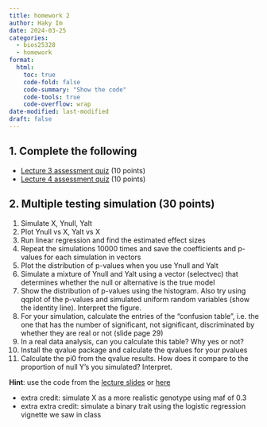```yaml
---
title: homework 2
author: Haky Im
date: 2024-03-25
categories:
  - bios25328
  - homework
format:
  html:
    toc: true
    code-fold: false
    code-summary: "Show the code"
    code-tools: true
    code-overflow: wrap
date-modified: last-modified
draft: false
---
```


## 1. Complete the following 
- [Lecture 3 assessment quiz](https://forms.gle/KsyP7b5RYFsaAXFW6) (10 points)
- [Lecture 4 assessment quiz](https://forms.gle/gpvmRE1tJCCTfYZXA) (10 points)

## 2.  Multiple testing simulation (30 points)

1. Simulate X, Ynull, Yalt
2. Plot Ynull vs X, Yalt vs X
3. Run linear regression and find the estimated effect sizes
4. Repeat the simulations 10000 times and save the coefficients and p-values for each simulation in vectors
5. Plot the distribution of p-values when you use Ynull and Yalt
6. Simulate a mixture of Ynull and Yalt using a vector (selectvec) that determines whether the null or alternative is the true model
7. Show the distribution of p-values using the histogram. Also try using qqplot of the p-values and simulated uniform random variables (show the identity line). Interpret the figure.
8. For your simulation, calculate the entries of the “confusion table”, i.e. the one that has the number of significant, not significant, discriminated by whether they are real or not (slide page 29)
9. In a real data analysis, can you calculate this table? Why yes or not?
10. Install the qvalue package and calculate the qvalues for your pvalues
11. Calculate the pi0 from the qvalue results. How does it compare to the proportion of null Y’s you simulated? Interpret.

**Hint**: use the code from the [lecture slides](https://www.icloud.com/keynote/05aH8HkigfdfzI97_mS5xX5yA#L4-Multiple-Testing-Correction) or [here](https://bios25328.hakyimlab.org/post/2022/04/06/multiple-testing-2022/)

- extra credit: simulate X as a more realistic genotype using maf of 0.3
- extra extra credit: simulate a binary trait using the logistic regression vignette we saw in class
